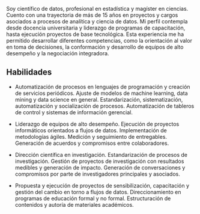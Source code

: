 Soy científico de datos, profesional en estadística y magíster en ciencias. Cuento con una trayectoria de más de 15 años en proyectos y cargos asociados a procesos de analítica y ciencia de datos. Mi perfil contempla desde docencia universitaria y liderazgo de programas de capacitación, hasta ejecución proyectos de base tecnológica. Esta experiencia me ha permitido desarrollar diferentes competencias, como la orientación al valor en toma de decisiones, la conformación y desarrollo de equipos de alto desempeño y la negociación integradora.


## Habilidades

 - Automatización de procesos en lenguajes de programación y creación de servicios periódicos. Ajuste de modelos de machine learning, data mining y data science en general. Estandarización, sistematización, automatización y socialización de procesos. Automatización de tableros de control y sistemas de información gerencial.
 
 - Liderazgo de equipos de alto desempeño. Ejecución de proyectos informáticos orientados a flujos de datos. Implementación de metodologías ágiles. Medición y seguimiento de entregables. Generación de acuerdos y compromisos entre colaboradores.
 
 - Dirección científica en investigación. Estandarización de procesos de investigación. Gestión de proyectos de investigación con resultados medibles y generación de impacto. Generación de conversaciones y compromisos por parte de investigadores principales y asociados.
 
 - Propuesta y ejecución de proyectos de sensibilización, capacitación y gestión del cambio en torno a flujos de datos. Direccionamiento en programas de educación formal y no formal. Estructuración de contenidos y autoría de materiales académicos.
